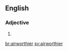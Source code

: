 ==English==

===Adjective===
{{head|en|adjective comparative form}}

# {{en-comparative of|airworthy}}

[[br:airworthier]]
[[sv:airworthier]]